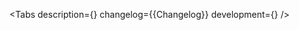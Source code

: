 

<Meta of={Stories} />

<ComponentHeader
    name='Collapse'
    children='Используется для скрытия части объемного текста.'
/>

<Tabs
    description={<Description />}
    changelog={<Markdown>{Changelog}</Markdown>}
    development={<Development />}
/>
